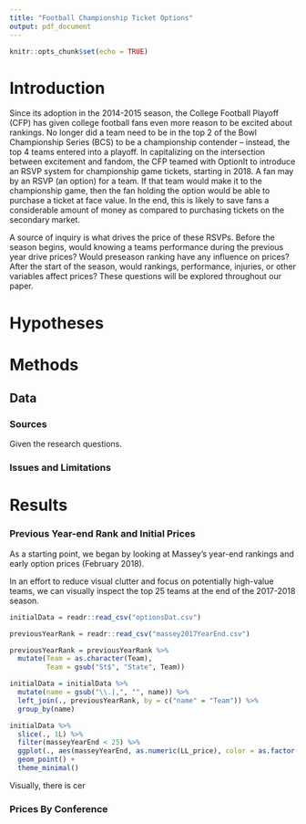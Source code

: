 ```yaml
---
title: "Football Championship Ticket Options"
output: pdf_document
---
```


```r
knitr::opts_chunk$set(echo = TRUE)
```

# Introduction

Since its adoption in the 2014-2015 season, the College Football Playoff (CFP) has given college football fans even more reason to be excited about rankings. No longer did a team need to be in the top 2 of the Bowl Championship Series (BCS) to be a championship contender -- instead, the top 4 teams entered into a playoff. In capitalizing on the intersection between excitement and fandom, the CFP teamed with OptionIt to introduce an RSVP system for championship game tickets, starting in 2018. A fan may by an RSVP (an option) for a team. If that team would make it to the championship game, then the fan holding the option would be able to purchase a ticket at face value. In the end, this is likely to save fans a considerable amount of money as compared to purchasing tickets on the secondary market.

A source of inquiry is what drives the price of these RSVPs. Before the season begins, would knowing a teams performance during the previous year drive prices? Would preseason ranking have any influence on prices? After the start of the season, would rankings, performance, injuries, or other variables affect prices? These questions will be explored throughout our paper.


# Hypotheses



# Methods



## Data


### Sources

Given the research questions.

### Issues and Limitations

# Results

### Previous Year-end Rank and Initial Prices

As a starting point, we began by looking at Massey's year-end rankings and early option prices (February 2018).

In an effort to reduce visual clutter and focus on potentially high-value teams, we can visually inspect the top 25 teams at the end of the 2017-2018 season.

```r
initialData = readr::read_csv("optionsDat.csv")

previousYearRank = readr::read_csv("massey2017YearEnd.csv")

previousYearRank = previousYearRank %>% 
  mutate(Team = as.character(Team), 
         Team = gsub("St$", "State", Team))

initialData = initialData %>% 
  mutate(name = gsub("\\.|,", "", name)) %>% 
  left_join(., previousYearRank, by = c("name" = "Team")) %>% 
  group_by(name)

initialData %>% 
  slice(., 1L) %>% 
  filter(masseyYearEnd < 25) %>% 
  ggplot(., aes(masseyYearEnd, as.numeric(LL_price), color = as.factor(masseyYearEnd))) +
  geom_point() +
  theme_minimal()
```

Visually, there is cer

### Prices By Conference

```r

```


